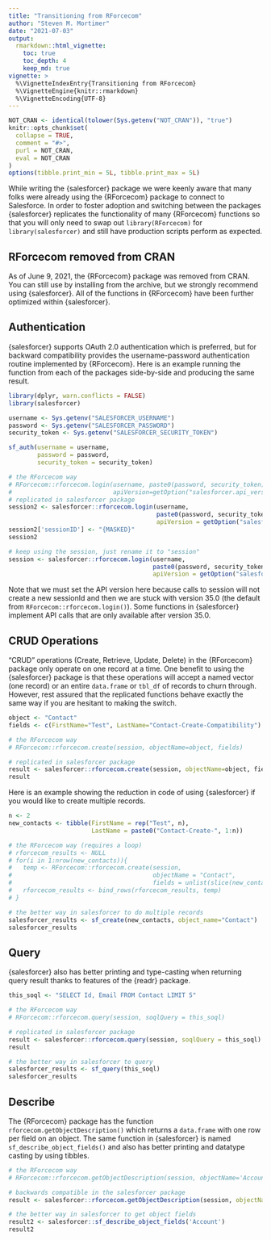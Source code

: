 ```yaml
---
title: "Transitioning from RForcecom"
author: "Steven M. Mortimer"
date: "2021-07-03"
output:
  rmarkdown::html_vignette:
    toc: true
    toc_depth: 4
    keep_md: true
vignette: >
  %\VignetteIndexEntry{Transitioning from RForcecom}
  %\VignetteEngine{knitr::rmarkdown}
  %\VignetteEncoding{UTF-8}
---
```


```r
NOT_CRAN <- identical(tolower(Sys.getenv("NOT_CRAN")), "true")
knitr::opts_chunk$set(
  collapse = TRUE,
  comment = "#>",
  purl = NOT_CRAN,
  eval = NOT_CRAN
)
options(tibble.print_min = 5L, tibble.print_max = 5L)
```

While writing the {salesforcer} package we were keenly aware that many folks 
were already using the {RForcecom} package to connect to Salesforce. In order 
to foster adoption and switching between the packages {salesforcer} replicates 
the functionality of many {RForcecom} functions so that you will only need to swap 
out `library(RForcecom)` for `library(salesforcer)` and still have 
production scripts perform as expected.

## RForcecom removed from CRAN

As of June 9, 2021, the {RForcecom} package was removed from CRAN. You can still 
use by installing from the archive, but we strongly recommend using 
{salesforcer}. All of the functions in {RForcecom} have been further optimized 
within {salesforcer}.

## Authentication

{salesforcer} supports OAuth 2.0 authentication which is preferred, but for 
backward compatibility provides the username-password authentication routine 
implemented by {RForcecom}. Here is an example running the function from 
each of the packages side-by-side and producing the same result.

```r
library(dplyr, warn.conflicts = FALSE)
library(salesforcer)

username <- Sys.getenv("SALESFORCER_USERNAME")
password <- Sys.getenv("SALESFORCER_PASSWORD")
security_token <- Sys.getenv("SALESFORCER_SECURITY_TOKEN")

sf_auth(username = username,
        password = password,
        security_token = security_token)
```

```r
# the RForcecom way
# RForcecom::rforcecom.login(username, paste0(password, security_token), 
#                            apiVersion=getOption("salesforcer.api_version"))
# replicated in salesforcer package
session2 <- salesforcer::rforcecom.login(username, 
                                         paste0(password, security_token), 
                                         apiVersion = getOption("salesforcer.api_version"))
session2['sessionID'] <- "{MASKED}"
session2
```

```r
# keep using the session, just rename it to "session"
session <- salesforcer::rforcecom.login(username, 
                                        paste0(password, security_token), 
                                        apiVersion = getOption("salesforcer.api_version"))
```

Note that we must set the API version here because calls to session will not
create a new sessionId and then we are stuck with version 35.0 (the default from
`RForcecom::rforcecom.login()`). Some functions in {salesforcer} implement API
calls that are only available after version 35.0.

## CRUD Operations

"CRUD" operations (Create, Retrieve, Update, Delete) in the {RForcecom} package
only operate on one record at a time. One benefit to using the {salesforcer}
package is that these operations will accept a named vector (one record) or an
entire `data.frame` or `tbl_df` of records to churn through. However, rest
assured that the replicated functions behave exactly the same way if you are
hesitant to making the switch.

```r
object <- "Contact"
fields <- c(FirstName="Test", LastName="Contact-Create-Compatibility")

# the RForcecom way
# RForcecom::rforcecom.create(session, objectName=object, fields)

# replicated in salesforcer package
result <- salesforcer::rforcecom.create(session, objectName=object, fields)
result
```

Here is an example showing the reduction in code of using {salesforcer} if you 
would like to create multiple records.

```r
n <- 2
new_contacts <- tibble(FirstName = rep("Test", n),
                       LastName = paste0("Contact-Create-", 1:n))

# the RForcecom way (requires a loop)
# rforcecom_results <- NULL
# for(i in 1:nrow(new_contacts)){
#   temp <- RForcecom::rforcecom.create(session, 
#                                       objectName = "Contact", 
#                                       fields = unlist(slice(new_contacts,i)))
#   rforcecom_results <- bind_rows(rforcecom_results, temp)
# }

# the better way in salesforcer to do multiple records
salesforcer_results <- sf_create(new_contacts, object_name="Contact")
salesforcer_results
```

## Query

{salesforcer} also has better printing and type-casting when returning query
result thanks to features of the {readr} package.

```r
this_soql <- "SELECT Id, Email FROM Contact LIMIT 5"

# the RForcecom way
# RForcecom::rforcecom.query(session, soqlQuery = this_soql)

# replicated in salesforcer package
result <- salesforcer::rforcecom.query(session, soqlQuery = this_soql)
result

# the better way in salesforcer to query
salesforcer_results <- sf_query(this_soql)
salesforcer_results
```

## Describe

The {RForcecom} package has the function `rforcecom.getObjectDescription()`
which returns a `data.frame` with one row per field on an object. The same
function in {salesforcer} is named `sf_describe_object_fields()` and also has
better printing and datatype casting by using tibbles.

```r
# the RForcecom way
# RForcecom::rforcecom.getObjectDescription(session, objectName='Account')

# backwards compatible in the salesforcer package
result <- salesforcer::rforcecom.getObjectDescription(session, objectName='Account')

# the better way in salesforcer to get object fields
result2 <- salesforcer::sf_describe_object_fields('Account')
result2
```
